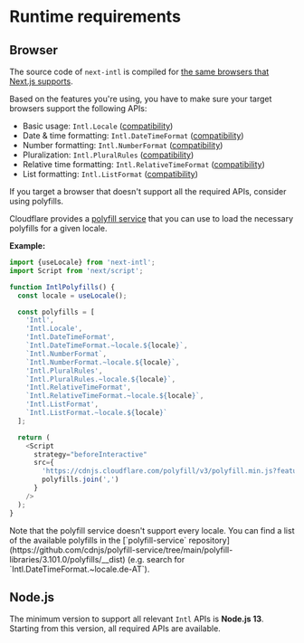 
# Runtime requirements

## Browser

The source code of `next-intl` is compiled for [the same browsers that Next.js supports](https://nextjs.org/docs/architecture/supported-browsers).

Based on the features you're using, you have to make sure your target browsers support the following APIs:

- Basic usage: `Intl.Locale` ([compatibility](https://developer.mozilla.org/en-US/docs/Web/JavaScript/Reference/Global_Objects/Intl/Locale/Locale#browser_compatibility))
- Date & time formatting: `Intl.DateTimeFormat` ([compatibility](https://developer.mozilla.org/en-US/docs/Web/JavaScript/Reference/Global_Objects/Intl/DateTimeFormat/DateTimeFormat#browser_compatibility))
- Number formatting: `Intl.NumberFormat` ([compatibility](https://developer.mozilla.org/en-US/docs/Web/JavaScript/Reference/Global_Objects/Intl/NumberFormat/NumberFormat#browser_compatibility))
- Pluralization: `Intl.PluralRules` ([compatibility](https://developer.mozilla.org/en-US/docs/Web/JavaScript/Reference/Global_Objects/Intl/PluralRules/PluralRules#browser_compatibility))
- Relative time formatting: `Intl.RelativeTimeFormat` ([compatibility](https://developer.mozilla.org/en-US/docs/Web/JavaScript/Reference/Global_Objects/Intl/RelativeTimeFormat/RelativeTimeFormat#browser_compatibility))
- List formatting: `Intl.ListFormat` ([compatibility](https://developer.mozilla.org/en-US/docs/Web/JavaScript/Reference/Global_Objects/Intl/ListFormat#browser_compatibility))

If you target a browser that doesn't support all the required APIs, consider using polyfills.

Cloudflare provides a [polyfill service](https://cdnjs.cloudflare.com/polyfill/) that you can use to load the necessary polyfills for a given locale.

**Example:**

```js filename="IntlPolyfills.tsx"
import {useLocale} from 'next-intl';
import Script from 'next/script';

function IntlPolyfills() {
  const locale = useLocale();

  const polyfills = [
    'Intl',
    'Intl.Locale',
    'Intl.DateTimeFormat',
    `Intl.DateTimeFormat.~locale.${locale}`,
    `Intl.NumberFormat`,
    `Intl.NumberFormat.~locale.${locale}`,
    'Intl.PluralRules',
    `Intl.PluralRules.~locale.${locale}`,
    'Intl.RelativeTimeFormat',
    `Intl.RelativeTimeFormat.~locale.${locale}`,
    'Intl.ListFormat',
    `Intl.ListFormat.~locale.${locale}`
  ];

  return (
    <Script
      strategy="beforeInteractive"
      src={
        'https://cdnjs.cloudflare.com/polyfill/v3/polyfill.min.js?features=' +
        polyfills.join(',')
      }
    />
  );
}
```

<Callout type="warning">
  Note that the polyfill service doesn't support every locale. You can find a
  list of the available polyfills in the [`polyfill-service`
  repository](https://github.com/cdnjs/polyfill-service/tree/main/polyfill-libraries/3.101.0/polyfills/__dist)
  (e.g. search for `Intl.DateTimeFormat.~locale.de-AT`).
</Callout>

## Node.js

The minimum version to support all relevant `Intl` APIs is **Node.js 13**. Starting from this version, all required APIs are available.
